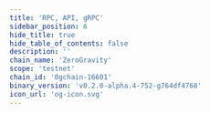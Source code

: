 ```yaml
---
title: 'RPC, API, gRPC'
sidebar_position: 6
hide_title: true
hide_table_of_contents: false
description: ''
chain_name: 'ZeroGravity'
scope: 'testnet'
chain_id: '0gchain-16601'
binary_version: 'v0.2.0-alpha.4-752-g764df4768'
icon_url: 'og-icon.svg'
---
```



<PageTitle
  iconUrl="img/og-icon.svg"
  title="ZeroGravity NODERS Public Endpoints"
  chainId="0gchain-16601"
  version="v0.2.0-alpha.4-752-g764df4768"
/>

<Endpoints
  api="https://og-t-api.noders.services"
  rpc="https://og-t-rpc.noders.services"
  grpc="og-t-grpc.noders.services:443"
  jsonRpc="https://og-t-json.noders.services"
/>